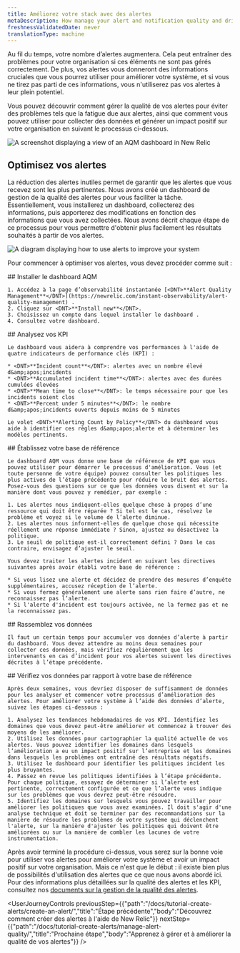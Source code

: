 ```yaml
---
title: Améliorez votre stack avec des alertes
metaDescription: How manage your alert and notification quality and drive positive impact for your organization
freshnessValidatedDate: never
translationType: machine
---
```


Au fil du temps, votre nombre d’alertes augmentera. Cela peut entraîner des problèmes pour votre organisation si ces éléments ne sont pas gérés correctement. De plus, vos alertes vous donneront des informations cruciales que vous pourrez utiliser pour améliorer votre système, et si vous ne tirez pas parti de ces informations, vous n'utiliserez pas vos alertes à leur plein potentiel.

Vous pouvez découvrir comment gérer la qualité de vos alertes pour éviter des problèmes tels que la fatigue due aux alertes, ainsi que comment vous pouvez utiliser <InlinePopover type="alerts" />pour collecter des données et générer un impact positif sur votre organisation en suivant le processus ci-dessous.

<img title="AQM dashboard" alt="A screenshot displaying a view of an AQM dashboard in New Relic" src="/images/alerts_screenshot-crop_AQM-dash.webp" />

## Optimisez vos alertes

La réduction des alertes inutiles permet de garantir que les alertes que vous recevez sont les plus pertinentes. Nous avons créé un dashboard de gestion de la qualité des alertes pour vous faciliter la tâche. Essentiellement, vous installerez un dashboard, collecterez des informations, puis apporterez des modifications en fonction des informations que vous avez collectées. Nous avons décrit chaque étape de ce processus pour vous permettre d'obtenir plus facilement les résultats souhaités à partir de vos alertes.

<img title="Alert improvement flow" alt="A diagram displaying how to use alerts to improve your system" src="/images/alerts_diagram_AQM-flow.webp" />

Pour commencer à optimiser vos alertes, vous devez procéder comme suit :

<Steps>
  <Step>
    ## Installer le dashboard AQM

    1. Accédez à la page d’observabilité instantanée [<DNT>**Alert Quality Management**</DNT>](https://newrelic.com/instant-observability/alert-quality-management) .
    2. Cliquez sur <DNT>**Install now**</DNT>.
    3. Choisissez un compte dans lequel installer le dashboard .
    4. Consultez votre dashboard.
  </Step>

  <Step>
    ## Analysez vos KPI

    Le dashboard vous aidera à comprendre vos performances à l'aide de quatre indicateurs de performance clés (KPI) :

    * <DNT>**Incident count**</DNT>: alertes avec un nombre élevé d&amp;apos;incidents
    * <DNT>**Accumulated incident time**</DNT>: alertes avec des durées cumulées élevées
    * <DNT>**Mean time to close**</DNT>: le temps nécessaire pour que les incidents soient clos
    * <DNT>**Percent under 5 minutes**</DNT>: le nombre d&amp;apos;incidents ouverts depuis moins de 5 minutes

    Le volet <DNT>**Alerting Count by Policy**</DNT> du dashboard vous aide à identifier ces règles d&amp;apos;alerte et à déterminer les modèles pertinents.
  </Step>

  <Step>
    ## Établissez votre base de référence

    Le dashboard AQM vous donne une base de référence de KPI que vous pouvez utiliser pour démarrer le processus d'amélioration. Vous (et toute personne de votre équipe) pouvez consulter les politiques les plus actives de l’étape précédente pour réduire le bruit des alertes. Posez-vous des questions sur ce que les données vous disent et sur la manière dont vous pouvez y remédier, par exemple :

    1. Les alertes nous indiquent-elles quelque chose à propos d’une ressource qui doit être réparée ? Si tel est le cas, résolvez le problème et voyez si le volume de l’alerte diminue.
    2. Les alertes nous informent-elles de quelque chose qui nécessite réellement une réponse immédiate ? Sinon, ajustez ou désactivez la politique.
    3. Le seuil de politique est-il correctement défini ? Dans le cas contraire, envisagez d’ajuster le seuil.

    Vous devez traiter les alertes incident en suivant les directives suivantes après avoir établi votre base de référence :

    * Si vous lisez une alerte et décidez de prendre des mesures d’enquête supplémentaires, accusez réception de l’alerte.
    * Si vous fermez généralement une alerte sans rien faire d’autre, ne reconnaissez pas l’alerte.
    * Si l'alerte d'incident est toujours activée, ne la fermez pas et ne la reconnaissez pas.
  </Step>

  <Step>
    ## Rassemblez vos données

    Il faut un certain temps pour accumuler vos données d’alerte à partir du dashboard. Vous devez attendre au moins deux semaines pour collecter ces données, mais vérifiez régulièrement que les intervenants en cas d’incident pour vos alertes suivent les directives décrites à l’étape précédente.
  </Step>

  <Step>
    ## Vérifiez vos données par rapport à votre base de référence

    Après deux semaines, vous devriez disposer de suffisamment de données pour les analyser et commencer votre processus d’amélioration des alertes. Pour améliorer votre système à l’aide des données d’alerte, suivez les étapes ci-dessous :

    1. Analysez les tendances hebdomadaires de vos KPI. Identifiez les domaines que vous devez peut-être améliorer et commencez à trouver des moyens de les améliorer.
    2. Utilisez les données pour cartographier la qualité actuelle de vos alertes. Vous pouvez identifier les domaines dans lesquels l’amélioration a eu un impact positif sur l’entreprise et les domaines dans lesquels les problèmes ont entraîné des résultats négatifs.
    3. Utilisez le dashboard pour identifier les politiques incident les plus bruyantes.
    4. Passez en revue les politiques identifiées à l’étape précédente. Pour chaque politique, essayez de déterminer si l’alerte est pertinente, correctement configurée et ce que l’alerte vous indique sur les problèmes que vous devrez peut-être résoudre.
    5. Identifiez les domaines sur lesquels vous pouvez travailler pour améliorer les politiques que vous avez examinées. Il doit s'agir d'une analyse technique et doit se terminer par des recommandations sur la manière de résoudre les problèmes de votre système qui déclenchent l'alerte, sur la manière d'ajuster les politiques qui doivent être améliorées ou sur la manière de combler les lacunes de votre instrumentation.
  </Step>
</Steps>

Après avoir terminé la procédure ci-dessus, vous serez sur la bonne voie pour utiliser vos alertes pour améliorer votre système et avoir un impact positif sur votre organisation. Mais ce n'est que le début : il existe bien plus de possibilités d'utilisation des alertes que ce que nous avons abordé ici. Pour des informations plus détaillées sur la qualité des alertes et les KPI, consultez nos [documents sur la gestion de la qualité des alertes](/docs/new-relic-solutions/observability-maturity/uptime-performance-reliability/alert-quality-management-guide/#perform-enablement-one).

<UserJourneyControls previousStep={{"path":"/docs/tutorial-create-alerts/create-an-alert/","title":"Étape précédente","body":"Découvrez comment créer des alertes à l'aide de New Relic"}} nextStep={{"path":"/docs/tutorial-create-alerts/manage-alert-quality/","title":"Prochaine étape","body":"Apprenez à gérer et à améliorer la qualité de vos alertes"}} />